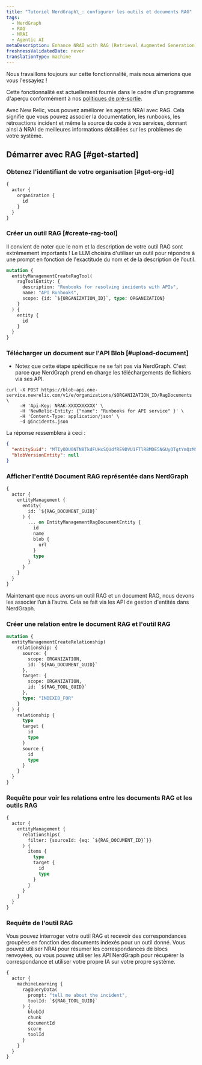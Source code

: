 ```yaml
---
title: "Tutoriel NerdGraph\_: configurer les outils et documents RAG"
tags:
  - NerdGraph
  - RAG
  - NRAI
  - Agentic AI
metaDescription: Enhance NRAI with RAG (Retrieval Augmented Generation)
freshnessValidatedDate: never
translationType: machine
---
```


<Callout title="Aperçu">
  Nous travaillons toujours sur cette fonctionnalité, mais nous aimerions que vous l&apos;essayiez !

  Cette fonctionnalité est actuellement fournie dans le cadre d&apos;un programme d&apos;aperçu conformément à nos [politiques de pré-sortie](/docs/licenses/license-information/referenced-policies/new-relic-pre-release-policy).
</Callout>

Avec New Relic, vous pouvez améliorer les agents NRAI avec RAG. Cela signifie que vous pouvez associer la documentation, les runbooks, les rétroactions incident et même la source du code à vos services, donnant ainsi à NRAI de meilleures informations détaillées sur les problèmes de votre système.

## Démarrer avec RAG [#get-started]

### Obtenez l&apos;identifiant de votre organisation [#get-org-id]

```graphql
{
  actor {
    organization {
      id
    }
  }
}
```

### Créer un outil RAG [#create-rag-tool]

Il convient de noter que le nom et la description de votre outil RAG sont extrêmement importants ! Le LLM choisira d&apos;utiliser un outil pour répondre à une prompt en fonction de l&apos;exactitude du nom et de la description de l&apos;outil.

```graphql
mutation {
  entityManagementCreateRagTool(
    ragToolEntity: {
      description: "Runbooks for resolving incidents with APIs",
      name: "API Runbooks",
      scope: {id: `${ORGANIZATION_ID}`, type: ORGANIZATION}
    }
  ) {
    entity {
      id
    }
  }
}
```

### Télécharger un document sur l&apos;API Blob [#upload-document]

* Notez que cette étape spécifique ne se fait pas via NerdGraph. C&apos;est parce que NerdGraph prend en charge les téléchargements de fichiers via ses API.

```shell
curl -X POST https://blob-api.one-service.newrelic.com/v1/e/organizations/$ORGANIZATION_ID/RagDocuments \
     -H 'Api-Key: NRAK-XXXXXXXXXX' \
     -H 'NewRelic-Entity: {"name": "Runbooks for API service" }' \
     -H 'Content-Type: application/json' \
     -d @incidents.json
```

La réponse ressemblera à ceci :

```json
{
  "entityGuid": "MTIyODU0NTN8TkdFUHxSQUdfRE9DVU1FTlR8MDE5NGUyOTgtYmQzMS03NzA4LWI3NzItYzQ4MTZlYjNhYThk",
  "blobVersionEntity": null
}
```

### Afficher l&apos;entité Document RAG représentée dans NerdGraph

```graphql
{
  actor {
    entityManagement {
      entity(
        id: `${RAG_DOCUMENT_GUID}`
      ) {
        ... on EntityManagementRagDocumentEntity {
          id
          name
          blob {
            url
          }
          type
        }
      }
    }
  }
}
```

Maintenant que nous avons un outil RAG et un document RAG, nous devons les associer l’un à l’autre. Cela se fait via les API de gestion d&apos;entités dans NerdGraph.

### Créer une relation entre le document RAG et l&apos;outil RAG

```graphql
mutation {
  entityManagementCreateRelationship(
    relationship: {
      source: {
        scope: ORGANIZATION,
        id: `${RAG_DOCUMENT_GUID}`
      },
      target: {
        scope: ORGANIZATION,
        id: `${RAG_TOOL_GUID}`
      },
      type: "INDEXED_FOR"
    }
  ) {
    relationship {
      type
      target {
        id
        type
      }
      source {
        id
        type
      }
    }
  }
}
```

### Requête pour voir les relations entre les documents RAG et les outils RAG

```graphql
{
  actor {
    entityManagement {
      relationships(
        filter: {sourceId: {eq: `${RAG_DOCUMENT_ID}`}}
      ) {
        items {
          type
          target {
            id
            type
          }
        }
      }
    }
  }
}
```

### Requête de l&apos;outil RAG

Vous pouvez interroger votre outil RAG et recevoir des correspondances groupées en fonction des documents indexés pour un outil donné. Vous pouvez utiliser NRAI pour résumer les correspondances de blocs renvoyées, ou vous pouvez utiliser les API NerdGraph pour récupérer la correspondance et utiliser votre propre IA sur votre propre système.

```graphql
{
  actor {
    machineLearning {
      ragQueryData(
        prompt: "tell me about the incident", 
        toolId: `${RAG_TOOL_GUID}`
      ) {
        blobId
        chunk
        documentId
        score
        toolId
      }
    }
  }
}
```